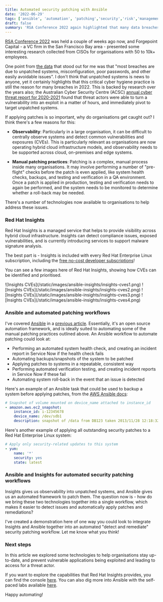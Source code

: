 ```yaml
---
title: Automated security patching with Ansible
date: '2022-06-29'
tags: ['ansible', 'automation', 'patching','security','risk','management']
draft: false
summary: 'RSA Conference 2022 again highlighted that many data breaches are due to unpatched systems. In this article I look at some of the technologies available to help organisations ensure that updates are applied across their hybrid cloud environments'
---
```

[RSA Conference 2022](https://www.rsaconference.com/usa) was held a couple of weeks ago now, and Forgepoint Capital - a VC firm in the San Francisco Bay area - presented some interesting research collected from CISOs for organisations with 50 to 10k+ employees. 

One point from [the data](https://www.darkreading.com/cloud/quickly-evolving-landscape-cisos-shift-2022-priorities) that stood out for me was that "most breaches are due to unpatched systems, misconfiguration, poor passwords, and other easily avoidable issues". I don't think that unpatched systems is news to anyone, yet it certainly highlights that this critical cyber hygiene practice is still the reason for many breaches in 2022. This is backed by research over the years also; the Australian Cyber Security Centre (ACSC) [annual cyber threat report for 2020-2021](https://www.cyber.gov.au/acsc/view-all-content/reports-and-statistics/acsc-annual-cyber-threat-report-2020-21) found that threat actors were able to turn a vulnerability into an exploit in a matter of hours, and immediately pivot to target unpatched systems.

If applying patches is so important, why do organisations get caught out? I think there's a few reasons for this:

- **Observability**: Particularly in a large organisation, it can be difficult to centrally observe systems and detect common vulnerabilities and exposures (CVEs). This is particularly relevant as organisations are now operating hybrid cloud infrastructure models, and observability needs to be supported across cloud, on-premises and edge systems.

- **Manual patching practices**: Patching is a complex, manual process inside many organisations. It may involve performing a number of "pre-flight" checks before the patch is even applied, like system health checks, backups, and testing and verification in a QA environment. Once a patch is applied in production, testing and verification needs to again be performed, and the system needs to be monitored to determine whether a roll-back may be needed.

There's a number of technologies now available to organisations to help address these issues.

### Red Hat Insights

Red Hat Insights is a managed service that helps to provide visibility across hybrid cloud infrastructure. Insights can detect compliance issues, exposed vulnerabilities, and is currently introducing services to support malware signature analysis.

The best part is - Insights is included with every Red Hat Enterprise Linux subscription, including the [free no-cost developer subscriptions](https://access.redhat.com/discussions/6664471)!

You can see a few images here of Red Hat Insights, showing how CVEs can be identified and prioritised.

<Zoom>
![Insights CVEs](/static/images/ansible-insights/insights-cves1.png)
</Zoom>

<Zoom>
![Insights CVEs](/static/images/ansible-insights/insights-cves2.png)
</Zoom>

<Zoom>
![Insights CVEs](/static/images/ansible-insights/insights-cves3.png)
</Zoom>

<Zoom>
![Insights CVEs](/static/images/ansible-insights/insights-cves4.png)
</Zoom>

### Ansible and automated patching workflows

I've covered [Ansible](https://www.ansible.com) in a [previous article](/blog/automating-app-control). Essentially, it's an open source automation framework, and is ideally suited to automating some of the manual patching practices outlined above. An Ansible workflow to automate patching could look at:

- Performing an automated system health check, and creating an incident report in Service Now if the health check fails
- Automating backups/snapshots of the system to be patched
- Applying patches to systems in a repeatable, consistent way
- Performing automated verification testing, and creating incident reports in Service Now if these fail
- Automating system roll-back in the event that an issue is detected

Here's an example of an Ansible task that could be used to backup a system before applying patches, from the [AWS Ansible docs](https://docs.ansible.com/ansible/latest/collections/amazon/aws/ec2_snapshot_module.html):
```yaml
# Snapshot of volume mounted on device_name attached to instance_id
- amazon.aws.ec2_snapshot:
    instance_id: i-12345678
    device_name: /dev/sdb1
    description: snapshot of /data from DB123 taken 2013/11/28 12:18:32
```
Here's another example of applying all outstanding security patches to a Red Hat Enterprise Linux system:
```yaml
# Apply only security-related updates to this system
- yum:
    name: '*'
    security: yes
    state: latest
```

### Ansible and Insights for automated security patching workflows

Insights gives us observability into unpatched systems, and Ansible gives us an automated framework to patch them. The question now is - how do we bring these two technologies together into a single workflow, which makes it easier to detect issues and automatically apply patches and remediations?

I've created a demonstration here of one way you could look to integrate Insights and Ansible together into an automated "detect and remediate" security patching workflow. Let me know what you think!

<YoutubeEmbed embedId="O1NQ9qpZXTw" />

### Next steps

In this article we explored some technologies to help organisations stay up-to-date, and prevent vulnerable applications being exploited and leading to access for a threat actor. 

If you want to explore the capabilities that Red Hat Insights provides, you can find the console [here](https://console.redhat.com/). You can also dig more into Ansible with the self-paced labs available [here](https://www.ansible.com/products/ansible-training). 

Happy automating!
